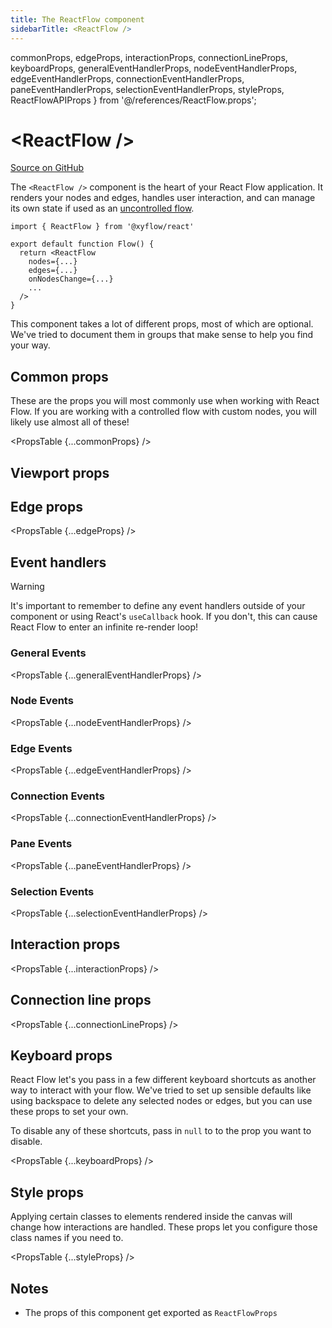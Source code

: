 ```yaml
---
title: The ReactFlow component
sidebarTitle: <ReactFlow />
---
```


  commonProps,
  edgeProps,
  interactionProps,
  connectionLineProps,
  keyboardProps,
  generalEventHandlerProps,
  nodeEventHandlerProps,
  edgeEventHandlerProps,
  connectionEventHandlerProps,
  paneEventHandlerProps,
  selectionEventHandlerProps,
  styleProps,
  ReactFlowAPIProps
} from '@/references/ReactFlow.props';

# \<ReactFlow />

[Source on GitHub](https://github.com/xyflow/xyflow/blob/main/packages/react/src/container/ReactFlow/index.tsx/#L47)

The `<ReactFlow />` component is the heart of your React Flow application. It
renders your nodes and edges, handles user interaction, and can manage its own
state if used as an [uncontrolled flow](/learn/advanced-use/uncontrolled-flow).

```tsx
import { ReactFlow } from '@xyflow/react'

export default function Flow() {
  return <ReactFlow
    nodes={...}
    edges={...}
    onNodesChange={...}
    ...
  />
}
```

This component takes a lot of different props, most of which are optional. We've
tried to document them in groups that make sense to help you find your way.

## Common props

These are the props you will most commonly use when working with React Flow. If
you are working with a controlled flow with custom nodes, you will likely use
almost all of these!

<PropsTable {...commonProps} />

<ReactFlowAPIProps group="common" />

## Viewport props

<ReactFlowAPIProps group="viewport" />

## Edge props

<PropsTable {...edgeProps} />

## Event handlers

> [!WARNING]
>
> It's important to remember to define any event handlers outside of your
> component or using React's `useCallback` hook. If you don't, this can cause
> React Flow to enter an infinite re-render loop!

### General Events

<PropsTable {...generalEventHandlerProps} />

### Node Events

<PropsTable {...nodeEventHandlerProps} />

### Edge Events

<PropsTable {...edgeEventHandlerProps} />

### Connection Events

<PropsTable {...connectionEventHandlerProps} />

### Pane Events

<PropsTable {...paneEventHandlerProps} />

### Selection Events

<PropsTable {...selectionEventHandlerProps} />

## Interaction props

<PropsTable {...interactionProps} />

## Connection line props

<PropsTable {...connectionLineProps} />

## Keyboard props

React Flow let's you pass in a few different keyboard shortcuts as another way
to interact with your flow. We've tried to set up sensible defaults like using
backspace to delete any selected nodes or edges, but you can use these props to
set your own.

To disable any of these shortcuts, pass in `null` to to the prop you want to
disable.

<PropsTable {...keyboardProps} />

## Style props

Applying certain classes to elements rendered inside the canvas will change how
interactions are handled. These props let you configure those class names if you
need to.

<PropsTable {...styleProps} />

## Notes

- The props of this component get exported as `ReactFlowProps`
